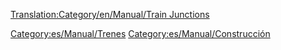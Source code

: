 [[Translation:Category/en/Manual/Train Junctions]]
{{en/Bilingual box| es
| Más información sobre TTD / uniones OpenTTD tren se puede encontrar en los siguientes sitios (todos en inglés):
| More information on TTD/OpenTTD train junctions can be found at the following sites:}}

{{Page:es/Archive/Unmapped/Enlaces/Cruces de trenes}}

[[Category:es/Manual/Trenes]]
[[Category:es/Manual/Construcción]]